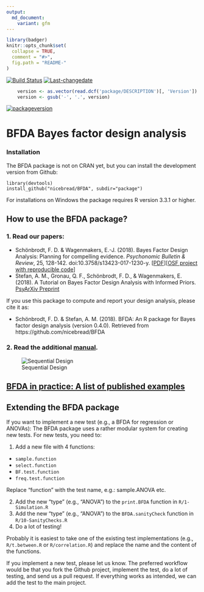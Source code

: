 ```yaml
---
output:
  md_document:
    variant: gfm
---
```


<!-- README.md is generated from README.Rmd. Please edit that file 
rmarkdown::render("README.rmd")
-->

```r
library(badger)
knitr::opts_chunk$set(
  collapse = TRUE,
  comment = "#>",
  fig.path = "README-"
)
```

[![Build Status](https://travis-ci.org/nicebread/BFDA.svg?branch=master)](https://travis-ci.org/nicebread/BFDA)
[![Last-changedate](https://img.shields.io/badge/last%20change-`r gsub('-', '--', Sys.Date())`-yellowgreen.svg)](/commits/master)
```r
	version <- as.vector(read.dcf('package/DESCRIPTION')[, 'Version']) 
	version <- gsub('-', '.', version)
``` 
[![packageversion](https://img.shields.io/badge/Package%20version-`r version`-orange.svg?style=flat-square)](commits/master)

<!--
`r badge_codecov("nicebread/BFDA")`
-->

# BFDA Bayes factor design analysis #

### Installation

The BFDA package is not on CRAN yet, but you can install the development version from Github:

    library(devtools)
    install_github("nicebread/BFDA", subdir="package")

For installations on Windows the package requires R version 3.3.1 or higher.

## How to use the BFDA package?

### 1. Read our papers:

- Schönbrodt, F. D. & Wagenmakers, E.-J. (2018). Bayes Factor Design Analysis: Planning for compelling evidence. *Psychonomic Bulletin & Review*, 25, 128-142. doi:10.3758/s13423-017-1230-y. [[PDF](https://osf.io/d4dcu)][[OSF project with reproducible code](https://osf.io/v7yxp/)]
- Stefan, A. M., Gronau, Q. F., Schönbrodt, F. D., & Wagenmakers, E. (2018). A Tutorial on Bayes Factor Design Analysis with Informed Priors. [PsyArXiv Preprint](https://doi.org/10.31234/osf.io/aqr79)

If you use this package to compute and report your design analysis, please cite it as:

- Schönbrodt, F. D. & Stefan, A. M. (2018). BFDA: An R package for Bayes factor design analysis (version 0.4.0). Retrieved from https://github.com/nicebread/BFDA


### 2. Read the additional [manual](https://rawgit.com/nicebread/BFDA/master/package/doc/BFDA_manual.html).

![Sequential Design](https://github.com/nicebread/BFDA/blob/master/movies/GIF1/BFDA1.gif)


## [BFDA in practice: A list of published examples](BFDA_examples.md)

## Extending the BFDA package

If you want to implement a new test (e.g., a BFDA for regression or ANOVAs): The BFDA package uses a rather modular system for creating new tests. For new tests, you need to:

1. Add a new file with 4 functions:

- `sample.function`
- `select.function`
- `BF.test.function`
- `freq.test.function`

Replace "function" with the test name, e.g.: sample.ANOVA etc.

2. Add the new "type" (e.g., "ANOVA") to the `print.BFDA` function in `R/1-Simulation.R`
3. Add the new "type" (e.g., "ANOVA") to the `BFDA.sanityCheck` function in `R/10-SanityChecks.R`
4. Do a lot of testing!

Probably it is easiest to take one of the existing test implementations (e.g., `R/t.between.R` or `R/correlation.R`)  and replace the name and the content of the functions.

If you implement a new test, please let us know. The preferred workflow would be that you fork the Github project, implement the test, do a lot of testing, and send us a pull request. If everything works as intended, we can add the test to the main project.